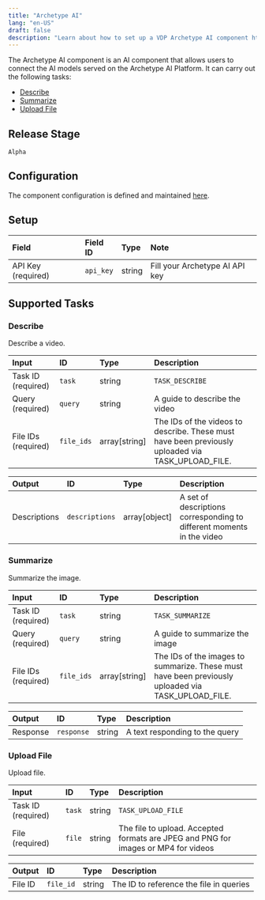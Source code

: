 ```yaml
---
title: "Archetype AI"
lang: "en-US"
draft: false
description: "Learn about how to set up a VDP Archetype AI component https://github.com/instill-ai/instill-core"
---
```


The Archetype AI component is an AI component that allows users to connect the AI models served on the Archetype AI Platform.
It can carry out the following tasks:

- [Describe](#describe)
- [Summarize](#summarize)
- [Upload File](#upload-file)

## Release Stage

`Alpha`

## Configuration

The component configuration is defined and maintained [here](https://github.com/instill-ai/component/blob/main/ai/archetypeai/v0/config/definition.json).

## Setup

| Field | Field ID | Type | Note |
| :--- | :--- | :--- | :--- |
| API Key (required) | `api_key` | string | Fill your Archetype AI API key |

## Supported Tasks

### Describe

Describe a video.

| Input | ID | Type | Description |
| :--- | :--- | :--- | :--- |
| Task ID (required) | `task` | string | `TASK_DESCRIBE` |
| Query (required) | `query` | string | A guide to describe the video |
| File IDs (required) | `file_ids` | array[string] | The IDs of the videos to describe. These must have been previously uploaded via TASK_UPLOAD_FILE. |

| Output | ID | Type | Description |
| :--- | :--- | :--- | :--- |
| Descriptions | `descriptions` | array[object] | A set of descriptions corresponding to different moments in the video |

### Summarize

Summarize the image.

| Input | ID | Type | Description |
| :--- | :--- | :--- | :--- |
| Task ID (required) | `task` | string | `TASK_SUMMARIZE` |
| Query (required) | `query` | string | A guide to summarize the image |
| File IDs (required) | `file_ids` | array[string] | The IDs of the images to summarize. These must have been previously uploaded via TASK_UPLOAD_FILE. |

| Output | ID | Type | Description |
| :--- | :--- | :--- | :--- |
| Response | `response` | string | A text responding to the query |

### Upload File

Upload file.

| Input | ID | Type | Description |
| :--- | :--- | :--- | :--- |
| Task ID (required) | `task` | string | `TASK_UPLOAD_FILE` |
| File (required) | `file` | string | The file to upload. Accepted formats are JPEG and PNG for images or MP4 for videos |

| Output | ID | Type | Description |
| :--- | :--- | :--- | :--- |
| File ID | `file_id` | string | The ID to reference the file in queries |

